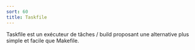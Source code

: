 ```yaml
---
sort: 60
title: Taskfile
---
```


Taskfile est un exécuteur de tâches / build proposant une alternative plus simple et facile que Makefile.
